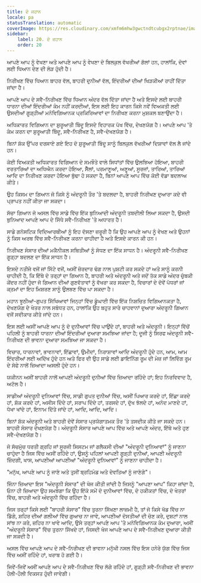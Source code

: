 ```yaml
---
title: ਦੋ ਜਹਾਨ
locale: pa
statusTranslation: automatic
coverImage: https://res.cloudinary.com/xmfm6mhw3gwctndtcubgx2rptnae/image/upload/v1740468922/small_cover_tratado_de_psicologia_revolucionaria_a4c0dca4e0.webp
sidebar:
    label: 20. ਦੋ ਜਹਾਨ
    order: 20
---
```

ਆਪਣੇ ਆਪ ਨੂੰ ਵੇਖਣਾ ਅਤੇ ਆਪਣੇ ਆਪ ਨੂੰ ਵੇਖਣਾ ਦੋ ਬਿਲਕੁਲ ਵੱਖਰੀਆਂ ਗੱਲਾਂ ਹਨ, ਹਾਲਾਂਕਿ, ਦੋਵਾਂ ਲਈ ਧਿਆਨ ਦੇਣ ਦੀ ਲੋੜ ਹੁੰਦੀ ਹੈ।

ਨਿਰੀਖਣ ਵਿੱਚ ਧਿਆਨ ਬਾਹਰ ਵੱਲ, ਬਾਹਰੀ ਦੁਨੀਆਂ ਵੱਲ, ਇੰਦਰੀਆਂ ਦੀਆਂ ਖਿੜਕੀਆਂ ਰਾਹੀਂ ਦਿੱਤਾ ਜਾਂਦਾ ਹੈ।

ਆਪਣੇ ਆਪ ਦੇ ਸਵੈ-ਨਿਰੀਖਣ ਵਿੱਚ ਧਿਆਨ ਅੰਦਰ ਵੱਲ ਦਿੱਤਾ ਜਾਂਦਾ ਹੈ ਅਤੇ ਇਸਦੇ ਲਈ ਬਾਹਰੀ ਧਾਰਨਾ ਦੀਆਂ ਇੰਦਰੀਆਂ ਕੰਮ ਨਹੀਂ ਕਰਦੀਆਂ, ਇਸ ਲਈ ਇਹ ਕਾਰਨ ਕਿਸੇ ਨਵੇਂ ਵਿਅਕਤੀ ਲਈ ਉਸਦੀਆਂ ਗੂੜ੍ਹੀਆਂ ਮਨੋਵਿਗਿਆਨਕ ਪ੍ਰਕਿਰਿਆਵਾਂ ਦਾ ਨਿਰੀਖਣ ਕਰਨਾ ਮੁਸ਼ਕਲ ਬਣਾਉਂਦਾ ਹੈ।

ਅਧਿਕਾਰਤ ਵਿਗਿਆਨ ਦਾ ਸ਼ੁਰੂਆਤੀ ਬਿੰਦੂ ਇਸਦੇ ਵਿਹਾਰਕ ਪੱਖ ਵਿੱਚ, ਦੇਖਣਯੋਗ ਹੈ। ਆਪਣੇ ਆਪ 'ਤੇ ਕੰਮ ਕਰਨ ਦਾ ਸ਼ੁਰੂਆਤੀ ਬਿੰਦੂ, ਸਵੈ-ਨਿਰੀਖਣ ਹੈ, ਸਵੈ-ਦੇਖਣਯੋਗ ਹੈ।

ਬਿਨਾਂ ਸ਼ੱਕ ਉੱਪਰ ਦਰਸਾਏ ਗਏ ਇਹ ਦੋ ਸ਼ੁਰੂਆਤੀ ਬਿੰਦੂ ਸਾਨੂੰ ਬਿਲਕੁਲ ਵੱਖਰੀਆਂ ਦਿਸ਼ਾਵਾਂ ਵੱਲ ਲੈ ਜਾਂਦੇ ਹਨ।

ਕੋਈ ਵਿਅਕਤੀ ਅਧਿਕਾਰਤ ਵਿਗਿਆਨ ਦੇ ਸਮਝੌਤੇ ਵਾਲੇ ਸਿਧਾਂਤਾਂ ਵਿੱਚ ਉਲਝਿਆ ਹੋਇਆ, ਬਾਹਰੀ ਵਰਤਾਰਿਆਂ ਦਾ ਅਧਿਐਨ ਕਰਦਾ ਹੋਇਆ, ਸੈੱਲਾਂ, ਪਰਮਾਣੂਆਂ, ਅਣੂਆਂ, ਸੂਰਜਾਂ, ਤਾਰਿਆਂ, ਤਾਰਿਆਂ ਆਦਿ ਦਾ ਨਿਰੀਖਣ ਕਰਦਾ ਹੋਇਆ ਬੁੱਢਾ ਹੋ ਸਕਦਾ ਹੈ, ਬਿਨਾਂ ਆਪਣੇ ਆਪ ਵਿੱਚ ਕੋਈ ਵੱਡਾ ਬਦਲਾਅ ਕੀਤੇ।

ਉਹ ਕਿਸਮ ਦਾ ਗਿਆਨ ਜੋ ਕਿਸੇ ਨੂੰ ਅੰਦਰੂਨੀ ਤੌਰ 'ਤੇ ਬਦਲਦਾ ਹੈ, ਬਾਹਰੀ ਨਿਰੀਖਣ ਦੁਆਰਾ ਕਦੇ ਵੀ ਪ੍ਰਾਪਤ ਨਹੀਂ ਕੀਤਾ ਜਾ ਸਕਦਾ।

ਸੱਚਾ ਗਿਆਨ ਜੋ ਅਸਲ ਵਿੱਚ ਸਾਡੇ ਵਿੱਚ ਇੱਕ ਬੁਨਿਆਦੀ ਅੰਦਰੂਨੀ ਤਬਦੀਲੀ ਲਿਆ ਸਕਦਾ ਹੈ, ਉਸਦੀ ਬੁਨਿਆਦ ਆਪਣੇ ਆਪ ਦੇ ਸਿੱਧੇ ਸਵੈ-ਨਿਰੀਖਣ 'ਤੇ ਅਧਾਰਤ ਹੈ।

ਸਾਡੇ ਗਨੋਸਟਿਕ ਵਿਦਿਆਰਥੀਆਂ ਨੂੰ ਇਹ ਦੱਸਣਾ ਜ਼ਰੂਰੀ ਹੈ ਕਿ ਉਹ ਆਪਣੇ ਆਪ ਨੂੰ ਵੇਖਣ ਅਤੇ ਉਹਨਾਂ ਨੂੰ ਕਿਸ ਅਰਥ ਵਿੱਚ ਸਵੈ-ਨਿਰੀਖਣ ਕਰਨਾ ਚਾਹੀਦਾ ਹੈ ਅਤੇ ਇਸਦੇ ਕਾਰਨ ਕੀ ਹਨ।

ਨਿਰੀਖਣ ਸੰਸਾਰ ਦੀਆਂ ਮਕੈਨੀਕਲ ਸਥਿਤੀਆਂ ਨੂੰ ਸੋਧਣ ਦਾ ਇੱਕ ਸਾਧਨ ਹੈ। ਅੰਦਰੂਨੀ ਸਵੈ-ਨਿਰੀਖਣ ਗੂੜ੍ਹਾ ਬਦਲਣ ਦਾ ਇੱਕ ਸਾਧਨ ਹੈ।

ਇਸਦੇ ਨਤੀਜੇ ਵਜੋਂ ਜਾਂ ਸਿੱਟੇ ਵਜੋਂ, ਅਸੀਂ ਜ਼ੋਰਦਾਰ ਢੰਗ ਨਾਲ ਪੁਸ਼ਟੀ ਕਰ ਸਕਦੇ ਹਾਂ ਅਤੇ ਸਾਨੂੰ ਕਰਨੀ ਚਾਹੀਦੀ ਹੈ, ਕਿ ਇੱਥੇ ਦੋ ਤਰ੍ਹਾਂ ਦਾ ਗਿਆਨ ਹੈ, ਬਾਹਰੀ ਅਤੇ ਅੰਦਰੂਨੀ ਅਤੇ ਜਦੋਂ ਤੱਕ ਸਾਡੇ ਅੰਦਰ ਚੁੰਬਕੀ ਕੇਂਦਰ ਨਹੀਂ ਹੁੰਦਾ ਜੋ ਗਿਆਨ ਦੀਆਂ ਗੁਣਵੱਤਾਵਾਂ ਨੂੰ ਵੱਖਰਾ ਕਰ ਸਕਦਾ ਹੈ, ਵਿਚਾਰਾਂ ਦੇ ਦੋਵੇਂ ਪੱਧਰਾਂ ਜਾਂ ਕ੍ਰਮਾਂ ਦਾ ਇਹ ਮਿਸ਼ਰਣ ਸਾਨੂੰ ਉਲਝਣ ਵਿੱਚ ਪਾ ਸਕਦਾ ਹੈ।

ਮਹਾਨ ਝੂਠੀਆਂ-ਗੁਪਤ ਸਿੱਖਿਆਵਾਂ ਜਿਨ੍ਹਾਂ ਵਿੱਚ ਡੂੰਘਾਈ ਵਿੱਚ ਇੱਕ ਨਿਸ਼ਚਿਤ ਵਿਗਿਆਨਕਤਾ ਹੈ, ਦੇਖਣਯੋਗ ਦੇ ਖੇਤਰ ਨਾਲ ਸਬੰਧਤ ਹਨ, ਹਾਲਾਂਕਿ ਉਹ ਬਹੁਤ ਸਾਰੇ ਚਾਹਵਾਨਾਂ ਦੁਆਰਾ ਅੰਦਰੂਨੀ ਗਿਆਨ ਵਜੋਂ ਸਵੀਕਾਰ ਕੀਤੇ ਜਾਂਦੇ ਹਨ।

ਇਸ ਲਈ ਅਸੀਂ ਆਪਣੇ ਆਪ ਨੂੰ ਦੋ ਦੁਨੀਆਵਾਂ ਵਿੱਚ ਪਾਉਂਦੇ ਹਾਂ, ਬਾਹਰੀ ਅਤੇ ਅੰਦਰੂਨੀ। ਇਨ੍ਹਾਂ ਵਿੱਚੋਂ ਪਹਿਲੀ ਨੂੰ ਬਾਹਰੀ ਧਾਰਨਾ ਦੀਆਂ ਇੰਦਰੀਆਂ ਦੁਆਰਾ ਸਮਝਿਆ ਜਾਂਦਾ ਹੈ; ਦੂਜੀ ਨੂੰ ਸਿਰਫ ਅੰਦਰੂਨੀ ਸਵੈ-ਨਿਰੀਖਣ ਦੀ ਭਾਵਨਾ ਦੁਆਰਾ ਸਮਝਿਆ ਜਾ ਸਕਦਾ ਹੈ।

ਵਿਚਾਰ, ਧਾਰਨਾਵਾਂ, ਭਾਵਨਾਵਾਂ, ਇੱਛਾਵਾਂ, ਉਮੀਦਾਂ, ਨਿਰਾਸ਼ਾਵਾਂ ਆਦਿ ਅੰਦਰੂਨੀ ਹੁੰਦੇ ਹਨ, ਆਮ, ਆਮ ਇੰਦਰੀਆਂ ਲਈ ਅਦਿੱਖ ਹੁੰਦੇ ਹਨ ਅਤੇ ਫਿਰ ਵੀ ਉਹ ਸਾਡੇ ਲਈ ਡਾਇਨਿੰਗ ਰੂਮ ਦੀ ਮੇਜ਼ ਜਾਂ ਲਿਵਿੰਗ ਰੂਮ ਦੇ ਸੋਫੇ ਨਾਲੋਂ ਜ਼ਿਆਦਾ ਅਸਲੀ ਹੁੰਦੇ ਹਨ।

ਯਕੀਨਨ ਅਸੀਂ ਬਾਹਰੀ ਨਾਲੋਂ ਆਪਣੀ ਅੰਦਰੂਨੀ ਦੁਨੀਆਂ ਵਿੱਚ ਜ਼ਿਆਦਾ ਰਹਿੰਦੇ ਹਾਂ; ਇਹ ਨਿਰਵਿਵਾਦ ਹੈ, ਅਟੱਲ ਹੈ।

ਸਾਡੀਆਂ ਅੰਦਰੂਨੀ ਦੁਨਿਆਵਾਂ ਵਿੱਚ, ਸਾਡੀ ਗੁਪਤ ਦੁਨੀਆਂ ਵਿੱਚ, ਅਸੀਂ ਪਿਆਰ ਕਰਦੇ ਹਾਂ, ਇੱਛਾ ਕਰਦੇ ਹਾਂ, ਸ਼ੱਕ ਕਰਦੇ ਹਾਂ, ਅਸੀਸ ਦਿੰਦੇ ਹਾਂ, ਸਰਾਪ ਦਿੰਦੇ ਹਾਂ, ਤਰਸਦੇ ਹਾਂ, ਦੁੱਖ ਝੱਲਦੇ ਹਾਂ, ਅਨੰਦ ਮਾਣਦੇ ਹਾਂ, ਧੋਖਾ ਖਾਂਦੇ ਹਾਂ, ਇਨਾਮ ਦਿੱਤੇ ਜਾਂਦੇ ਹਾਂ, ਆਦਿ, ਆਦਿ, ਆਦਿ।

ਬਿਨਾਂ ਸ਼ੱਕ ਅੰਦਰੂਨੀ ਅਤੇ ਬਾਹਰੀ ਦੋਵੇਂ ਸੰਸਾਰ ਪ੍ਰਯੋਗਾਤਮਕ ਤੌਰ 'ਤੇ ਤਸਦੀਕ ਕੀਤੇ ਜਾ ਸਕਦੇ ਹਨ। ਬਾਹਰੀ ਸੰਸਾਰ ਦੇਖਣਯੋਗ ਹੈ। ਅੰਦਰੂਨੀ ਸੰਸਾਰ ਆਪਣੇ ਆਪ ਵਿੱਚ ਅਤੇ ਆਪਣੇ ਅੰਦਰ, ਇੱਥੇ ਅਤੇ ਹੁਣ ਸਵੈ-ਦੇਖਣਯੋਗ ਹੈ।

ਜੋ ਸੱਚਮੁੱਚ ਧਰਤੀ ਗ੍ਰਹਿ ਜਾਂ ਸੂਰਜੀ ਸਿਸਟਮ ਜਾਂ ਗਲੈਕਸੀ ਦੀਆਂ "ਅੰਦਰੂਨੀ ਦੁਨਿਆਵਾਂ" ਨੂੰ ਜਾਣਨਾ ਚਾਹੁੰਦਾ ਹੈ ਜਿਸ ਵਿੱਚ ਅਸੀਂ ਰਹਿੰਦੇ ਹਾਂ, ਉਸਨੂੰ ਪਹਿਲਾਂ ਆਪਣੀ ਗੂੜ੍ਹੀ ਦੁਨੀਆਂ, ਆਪਣੀ ਅੰਦਰੂਨੀ ਜ਼ਿੰਦਗੀ, ਖਾਸ, ਆਪਣੀਆਂ ਆਪਣੀਆਂ "ਅੰਦਰੂਨੀ ਦੁਨਿਆਵਾਂ" ਨੂੰ ਜਾਣਨਾ ਚਾਹੀਦਾ ਹੈ।

"ਮਨੁੱਖ, ਆਪਣੇ ਆਪ ਨੂੰ ਜਾਣੋ ਅਤੇ ਤੁਸੀਂ ਬ੍ਰਹਿਮੰਡ ਅਤੇ ਦੇਵਤਿਆਂ ਨੂੰ ਜਾਣੋਗੇ"।

ਜਿੰਨਾ ਜ਼ਿਆਦਾ ਇਸ "ਅੰਦਰੂਨੀ ਸੰਸਾਰ" ਦੀ ਖੋਜ ਕੀਤੀ ਜਾਂਦੀ ਹੈ ਜਿਸਨੂੰ "ਆਪਣਾ ਆਪ" ਕਿਹਾ ਜਾਂਦਾ ਹੈ, ਓਨਾ ਹੀ ਜ਼ਿਆਦਾ ਉਹ ਸਮਝੇਗਾ ਕਿ ਉਹ ਇੱਕੋ ਸਮੇਂ ਦੋ ਦੁਨੀਆਵਾਂ ਵਿੱਚ, ਦੋ ਹਕੀਕਤਾਂ ਵਿੱਚ, ਦੋ ਖੇਤਰਾਂ ਵਿੱਚ, ਬਾਹਰੀ ਅਤੇ ਅੰਦਰੂਨੀ ਵਿੱਚ ਰਹਿੰਦਾ ਹੈ।

ਜਿਸ ਤਰ੍ਹਾਂ ਕਿਸੇ ਲਈ "ਬਾਹਰੀ ਸੰਸਾਰ" ਵਿੱਚ ਤੁਰਨਾ ਸਿੱਖਣਾ ਲਾਜ਼ਮੀ ਹੈ, ਤਾਂ ਜੋ ਕਿਸੇ ਖੱਡ ਵਿੱਚ ਨਾ ਡਿੱਗੇ, ਸ਼ਹਿਰ ਦੀਆਂ ਗਲੀਆਂ ਵਿੱਚ ਗੁਆਚ ਨਾ ਜਾਵੇ, ਆਪਣੀਆਂ ਦੋਸਤੀਆਂ ਦੀ ਚੋਣ ਕਰੇ, ਦੁਸ਼ਟਾਂ ਨਾਲ ਸਾਂਝ ਨਾ ਕਰੇ, ਜ਼ਹਿਰ ਨਾ ਖਾਵੇ ਆਦਿ, ਉਸੇ ਤਰ੍ਹਾਂ ਆਪਣੇ ਆਪ 'ਤੇ ਮਨੋਵਿਗਿਆਨਕ ਕੰਮ ਦੁਆਰਾ, ਅਸੀਂ "ਅੰਦਰੂਨੀ ਸੰਸਾਰ" ਵਿੱਚ ਤੁਰਨਾ ਸਿੱਖਦੇ ਹਾਂ, ਜਿਸਦੀ ਖੋਜ ਆਪਣੇ ਆਪ ਦੇ ਸਵੈ-ਨਿਰੀਖਣ ਦੁਆਰਾ ਕੀਤੀ ਜਾ ਸਕਦੀ ਹੈ।

ਅਸਲ ਵਿੱਚ ਆਪਣੇ ਆਪ ਦੇ ਸਵੈ-ਨਿਰੀਖਣ ਦੀ ਭਾਵਨਾ ਮਨੁੱਖੀ ਨਸਲ ਵਿੱਚ ਇਸ ਹਨੇਰੇ ਯੁੱਗ ਵਿੱਚ ਜਿਸ ਵਿੱਚ ਅਸੀਂ ਰਹਿੰਦੇ ਹਾਂ, ਖਰਾਬ ਹੋ ਗਈ ਹੈ।

ਜਿਵੇਂ-ਜਿਵੇਂ ਅਸੀਂ ਆਪਣੇ ਆਪ ਦੇ ਸਵੈ-ਨਿਰੀਖਣ ਵਿੱਚ ਲੱਗੇ ਰਹਿੰਦੇ ਹਾਂ, ਗੂੜ੍ਹੀ ਸਵੈ-ਨਿਰੀਖਣ ਦੀ ਭਾਵਨਾ ਹੌਲੀ-ਹੌਲੀ ਵਿਕਸਤ ਹੁੰਦੀ ਜਾਵੇਗੀ।

